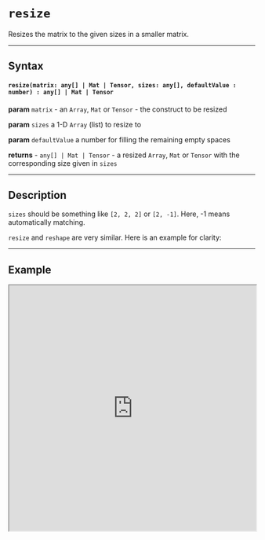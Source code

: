 
# `resize`

Resizes the matrix to the given sizes in a smaller matrix.

---

## Syntax

#### `resize(matrix: any[] | Mat | Tensor, sizes: any[], defaultValue : number) : any[] | Mat | Tensor`

**param** `matrix` - an `Array`, `Mat` or `Tensor` - the construct to be resized

**param** `sizes` a 1-D `Array` (list) to resize to

**param** `defaultValue` a number for filling the remaining empty spaces

**returns** - `any[] | Mat | Tensor` - a resized `Array`, `Mat` or `Tensor` with the corresponding size given in `sizes`

---

## Description

`sizes` should be something like `[2, 2, 2]` or `[2, -1]`. Here, -1 means automatically matching.

`resize` and `reshape` are very similar. Here is an example for clarity:

---

## Example

<iframe src="https://hlab.app/s/LinJianan/resize_book"
    width="100%"
    height="500px"/>
